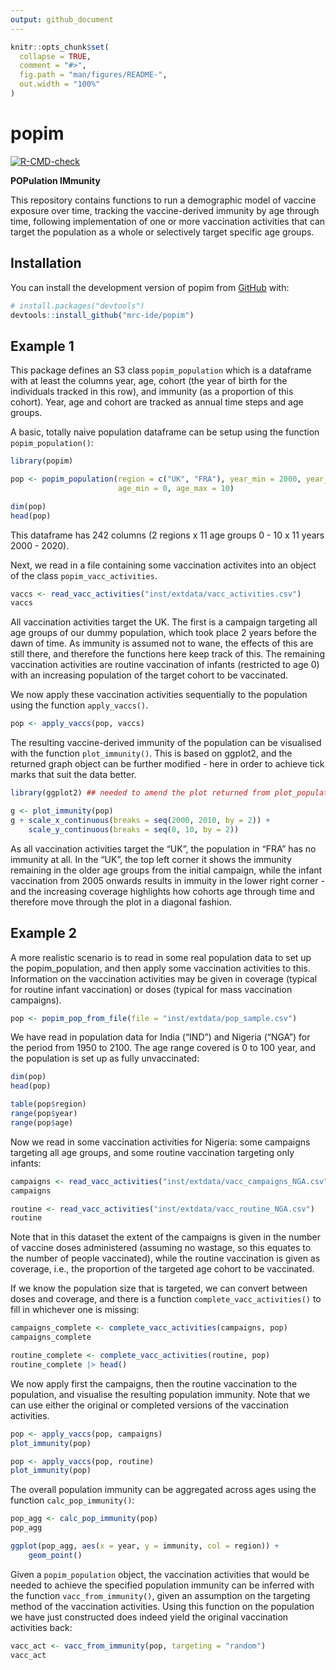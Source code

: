 ```yaml
---
output: github_document
---
```


<!-- README.md is generated from README.Rmd. Please edit that file -->

```r
knitr::opts_chunk$set(
  collapse = TRUE,
  comment = "#>",
  fig.path = "man/figures/README-",
  out.width = "100%"
)
```

# popim

<!-- badges: start -->
[![R-CMD-check](https://github.com/mrc-ide/popim/actions/workflows/R-CMD-check.yaml/badge.svg)](https://github.com/mrc-ide/popim/actions/workflows/R-CMD-check.yaml)
<!-- badges: end -->

**POPulation IMmunity**

This repository contains functions to run a demographic model of
vaccine exposure over time, tracking the vaccine-derived immunity by
age through time, following implementation of one or more vaccination
activities that can target the population as a whole or selectively
target specific age groups.

## Installation

You can install the development version of popim from
[GitHub](https://github.com/) with:

``` r
# install.packages("devtools")
devtools::install_github("mrc-ide/popim")
```

## Example 1

This package defines an S3 class `popim_population` which is a dataframe
with at least the columns year, age, cohort (the year of birth for the
individuals tracked in this row), and immunity (as a proportion of
this cohort). Year, age and cohort are tracked as annual time steps
and age groups.

A basic, totally naive population dataframe can be setup using the
function `popim_population()`:

```r
library(popim)

pop <- popim_population(region = c("UK", "FRA"), year_min = 2000, year_max = 2010,
                        age_min = 0, age_max = 10)

dim(pop)
head(pop)

```
This dataframe has 242 columns (2 regions x 11 age groups 0 - 10 x 11
years 2000 - 2020).

Next, we read in a file containing some vaccination activites into an
object of the class `popim_vacc_activities`.

```r

vaccs <- read_vacc_activities("inst/extdata/vacc_activities.csv")
vaccs

```

All vaccination activities target the UK. The first is a campaign
targeting all age groups of our dummy population, which took place 2
years before the dawn of time. As immunity is assumed not to wane, the
effects of this are still there, and therefore the functions here keep
track of this. The remaining vaccination activities are routine
vaccination of infants (restricted to age 0) with an increasing
population of the target cohort to be vaccinated.

We now apply these vaccination activities sequentially to the
population using the function `apply_vaccs()`.

```r
pop <- apply_vaccs(pop, vaccs)

```

The resulting vaccine-derived immunity of the population can be visualised with
the function `plot_immunity()`. This is based on ggplot2, and the
returned graph object can be further modified - here in order to
achieve tick marks that suit the data better.

```r
library(ggplot2) ## needed to amend the plot returned from plot_population()

g <- plot_immunity(pop)
g + scale_x_continuous(breaks = seq(2000, 2010, by = 2)) +
    scale_y_continuous(breaks = seq(0, 10, by = 2))

```

As all vaccination activities target the "UK", the population in "FRA"
has no immunity at all. In the "UK", the top left corner it shows the
immunity remaining in the older age groups from the initial campaign,
while the infant vaccination from 2005 onwards results in immuity in
the lower right corner - and the increasing coverage highlights how
cohorts age through time and therefore move through the plot in a
diagonal fashion.

## Example 2

A more realistic scenario is to read in some real population data to
set up the popim_population, and then apply some vaccination activities
to this. Information on the vaccination activities may be given in
coverage (typical for routine infant vaccination) or doses (typical
for mass vaccination campaigns).

```r

pop <- popim_pop_from_file(file = "inst/extdata/pop_sample.csv")

```

We have read in population data for India ("IND") and Nigeria
("NGA") for the period from 1950 to 2100. The age range covered is 0
to 100 year, and the population is set up as fully unvaccinated:

```r

dim(pop)
head(pop)

table(pop$region)
range(pop$year)
range(pop$age)

```

Now we read in some vaccination activities for Nigeria: some campaigns
targeting all age groups, and some routine vaccination targeting only
infants:

```r
campaigns <- read_vacc_activities("inst/extdata/vacc_campaigns_NGA.csv")
campaigns

routine <- read_vacc_activities("inst/extdata/vacc_routine_NGA.csv")
routine

```

Note that in this dataset the extent of the campaigns is given in the
number of vaccine doses administered (assuming no wastage, so this
equates to the number of people vaccinated), while the routine
vaccination is given as coverage, i.e., the proportion of the targeted
age cohort to be vaccinated.

If we know the population size that is targeted, we can convert
between doses and coverage, and there is a function
`complete_vacc_activities()` to fill in whichever one is missing:

```r

campaigns_complete <- complete_vacc_activities(campaigns, pop)
campaigns_complete

routine_complete <- complete_vacc_activities(routine, pop)
routine_complete |> head()

```

We now apply first the campaigns, then the routine vaccination to the
population, and visualise the resulting population immunity. Note that
we can use either the original or completed versions of the
vaccination activities.

```r

pop <- apply_vaccs(pop, campaigns)
plot_immunity(pop)

pop <- apply_vaccs(pop, routine)
plot_immunity(pop)

```

The overall population immunity can be aggregated across ages using
the function `calc_pop_immunity()`:

```r
pop_agg <- calc_pop_immunity(pop)
pop_agg

ggplot(pop_agg, aes(x = year, y = immunity, col = region)) +
    geom_point()

```

Given a `popim_population` object, the vaccination activities that would
be needed to achieve the specified population immunity can be inferred
with the function `vacc_from_immunity()`, given an assumption on the
targeting method of the vaccination activities. Using this function on
the population we have just constructed does indeed yield the original
vaccination activities back:

```r

vacc_act <- vacc_from_immunity(pop, targeting = "random")
vacc_act



```

<!-- You'll still need to render `README.Rmd` regularly, to keep -->
<!-- `README.md` up-to-date. `devtools::build_readme()` is handy for -->
<!-- this. You could also use GitHub Actions to re-render `README.Rmd` -->
<!-- every time you push. An example workflow can be found here: -->
<!-- <https://github.com/r-lib/actions/tree/v1/examples>. -->

<!-- You can also embed plots, for example: -->

<!-- ```{r pressure, echo = FALSE} -->
<!-- plot(pressure) -->
<!-- ``` -->

<!-- In that case, don't forget to commit and push the resulting figure -->
<!-- files, so they display on GitHub and CRAN. -->
